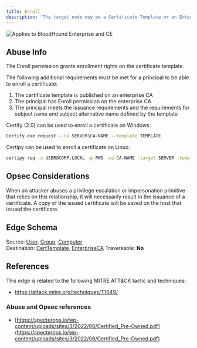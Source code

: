---
title: Enroll
description: "The target node may be a Certificate Template or an Enterprise Certification Authority."
---
<img noZoom src="/assets/enterprise-AND-community-edition-pill-tag.svg" alt="Applies to BloodHound Enterprise and CE"/>


## Abuse Info

The Enroll permission grants enrollment rights on the certificate template.

The following additional requirements must be met for a principal to be able to enroll a certificate:

1.  The certificate template is published on an enterprise CA
2.  The principal has Enroll permission on the enterprise CA
3.  The principal meets the issuance requirements and the requirements for subject name and subject alternative name defined by the template

Certify (2.0) can be used to enroll a certificate on Windows:

```cmd
Certify.exe request --ca SERVER\CA-NAME --template TEMPLATE
```

Certipy can be used to enroll a certificate on Linux:

```bash
certipy req -u USER@CORP.LOCAL -p PWD -ca CA-NAME -target SERVER -template TEMPLATE
```

## Opsec Considerations

When an attacker abuses a privilege escalation or impersonation primitive that relies on this relationship, it will necessarily result in the issuance of a certificate. A copy of the issued certificate will be saved on the host that issued the certificate.

## Edge Schema

Source: [User](/resources/nodes/user), [Group](/resources/nodes/group), [Computer](/resources/nodes/computer)  
Destination: [CertTemplate](/resources/nodes/cert-template), [EnterpriseCA](/resources/nodes/enterprise-ca)
Traversable: **No**   

## References

This edge is related to the following MITRE ATT&CK tactic and techniques:

* https://attack.mitre.org/techniques/T1649/

### Abuse and Opsec references

* [https://specterops.io/wp-content/uploads/sites/3/2022/06/Certified_Pre-Owned.pdf](https://specterops.io/wp-content/uploads/sites/3/2022/06/Certified_Pre-Owned.pdf)

